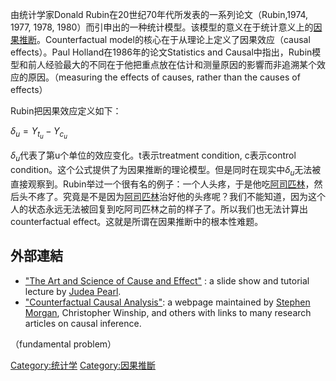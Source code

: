 由统计学家Donald Rubin在20世纪70年代所发表的一系列论文（Rubin,1974, 1977, 1978, 1980）而引申出的一种统计模型。该模型的意义在于统计意义上的[[因果推断|因果推断]]。Counterfactual model的核心在于从理论上定义了因果效应（causal effects）。Paul Holland在1986年的论文Statistics and Causal中指出，Rubin模型和前人经验最大的不同在于他把重点放在估计和测量原因的影響而非追溯某个效应的原因。（measuring the effects of causes, rather than the causes of effects）

Rubin把因果效应定义如下：

<math>\delta_u=Y_{t_u}-Y_{c_u}</math>

<math>\delta_u</math>代表了第u个单位的效应变化。t表示treatment condition, c表示control condition。这个公式提供了为因果推断的理论模型。但是同时在现实中<math>\delta_u</math>无法被直接观察到。Rubin举过一个很有名的例子：一个人头疼，于是他吃[[阿司匹林|阿司匹林]]，然后头不疼了。究竟是不是因为[[阿司匹林|阿司匹林]]治好他的头疼呢？我们不能知道，因为这个人的状态永远无法被回复到吃阿司匹林之前的样子了。所以我们也无法计算出counterfactual effect。这就是所谓在因果推断中的根本性难题。

==外部連結==
{{refbegin}}
* [http://bayes.cs.ucla.edu/LECTURE/lecture_sec1.htm "The Art and Science of Cause and Effect"] {{Wayback|url=http://bayes.cs.ucla.edu/LECTURE/lecture_sec1.htm |date=20110319024326 }}: a slide show and tutorial lecture by [[Judea_Pearl|Judea Pearl]].
* [https://web.archive.org/web/20090120153714/http://www.wjh.harvard.edu/~cwinship/cfa.html "Counterfactual Causal Analysis"]:  a webpage maintained by [[Stephen_Morgan|Stephen Morgan]], Christopher Winship, and others with links to many research articles on causal inference.
{{refend}}

（fundamental problem）
{{Statistics-stub}}

[[Category:统计学|Category:统计学]]
[[Category:因果推斷|Category:因果推斷]]